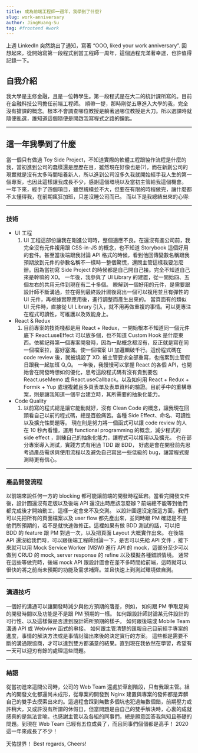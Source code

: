 ```yaml
---
title: 成為前端工程師一週年，我學到了什麼?
slug: work-anniversary
author: JingHuang-Su
tag: #frontend #work
---
```


上週 LinkedIn 突然跳出了通知，寫著 “OOO, liked your work anniversary”. 回想起來，從開始寫第一段程式到當工程師一周年，這個過程充滿著幸運，也許值得記錄一下。

## 自我介紹

我大學是主修金融，且是一位轉學生。第一段程式是在大二的統計課所寫的。目前在金融科技公司擔任前端工程師。
順帶一提，那時剛從五專進入大學的我，完全沒有搶課的概念。根本不會調查哪位教授是躺著過哪位教授是大刀。所以選課時就隨便亂選，誰知道這個隨便是開啟我寫程式之路的鑰匙。

---

## 這一年我學到了什麼

當一個只有做過 Toy Side Project，不知道實際的軟體工程跟協作流程是什麼的我，當初進到公司的蠢樣還是歷歷在目，雖然現在好像也是(?)，而在新創公司的現實就是沒有太多時間培養新人，所以進到公司沒多久我就開始經手我人生的第一個專案，也因此這樣讓我成長不少，感謝這個環境以及當初主管給我這個機會。
一年下來，經手了四個項目，雖然規模並不大，但要在有限的時程做完，讓什麼都不太懂得我，在前期瘋狂加班，只差沒睡公司而已。
而以下是我總結出來的心得:

---

### 技術

- UI 工程
  1. UI 工程這部份讓我在剛進公司時，整個適應不良。在還沒有進公司前，我完全沒有元件複用跟 CSS-in-JS 的概念，也不知道 Storybook 這個好用的套件。甚至當後端跟我討論 API 格式的時候，看到他回傳變數名稱跟我預期放到元件的參數名稱不一樣時一整個驚慌，還問主管這樣我要怎麼辦。因為當初寫 Side Project 的時候都是自己開自己接。完全不知道自己來是幹嘛的 XD。
     一年後，我參與了 UI Library 的建置，從一開始四、五個左右的共用元件到現在有二十多個。
     瞭解到一個好用的元件，是需要跟設計師不斷溝通，並在得到最終設計圖後寫出一個可以複用並且有彈性的 UI 元件，再根據實際應用後，進行調整而產生出來的。
     當頁面有的類似 UI 元件時，直接從 UI Library 引入，就不用再做重複的事情。可以更專注在程式可讀性，可維護以及效能身上。
- React & Redux
  1.  目前專案的技術棧都是用 React + Redux，一開始根本不知道同一個元件底下 React.useEffect 可以放多個，也不知道 Custom Hook 是什麼東西。依稀記得第一個專案開發時，因為一點概念都沒有，反正就是寫在同一個檔案拉，塞好塞滿。使一個檔案 UI 加邏輯破千行。這份程式碼在 code review 後，就被燒毀了 XD. 被主管要求全部重寫，也拖累到主管假日跟我一起加班 Q_Q。
      一年後，我慢慢可以掌握 React 的各個 API，也開始會在開發時想如何優化，思考這段程式碼有沒有貴到要包 React.useMemo 或 React.useCallback。以及如何用 React + Redux + Formik + Yup 處理複雜且多頁表單及表單資料的驗證。目前手中的重構專案，則是讓我知道一個平台建立時，其所需要的抽象化能力。
- Code Quality
  1. 以前寫的程式總是讓它能動就好，沒有 Clean Code 的概念，讓我現在回頭看自己以前的程式碼，總是百般痛苦。各種 Side Effect、命名、可讀性以及擴充性問題等。
     現在則是努力將一個函式可以讓 code review 的人在 10 秒內看懂，運用 functional programming 的概念，減少程式的 side effect ，訓練自己的抽象化能力，讓程式可以複用以及擴充。
     也在部分專案導入測試，實踐方式有用過 TDD 跟 BDD， 好處是會在開發前先思考過產品需求與使用流程以及避免自己寫出一些低級的 bug，讓當程式提測時更有信心。

---

### 產品開發流程

以前端來說任何一方的 blocking 都可能讓前端的開發時程延宕。當看完開發文件後，設計圖還沒有定版以及後端 API 還沒出時應該怎麼辦？前端總不能等到他們都完成後才開始動工，這樣一定會來不及交測。
以設計圖還沒定版這方面，我們可以先把所有的頁面檔案以及 user flow 都先產出來，並同時跟 PM 確認是不是他們所預期的，若不是就快速做修正。這裡如果有做 BDD 測試的話，可以把 BDD 的 feature 跟 PM 對過一次，以及把頁面 Layout 大概實作出來。
在後端 API 還沒給我們時，可以跟後端工程師討論一下，是否可以先給 API 文件 ，接下來就可以用 Mock Service Worker (MSW) 進行 API 的 mock，這部分至少可以做到 CRUD 的 mock, server response 的 refine 以及模擬各種錯誤情境。
通常在這些等做完時，後端 mock API 跟設計圖會在差不多時間給前端，這時就可以很快的將之前尚未預期的功能及需求補齊。並且快速上到測試環境做自測。

---

### 溝通技巧

一個好的溝通可以讓開發時減少與他方預期的落差，例如，
如何跟 PM 爭取足夠的開發時間以及功能是不是跟 PM 預期的一樣。
如何跟設計師討論某元件設計的可行性、以及這樣做是否達到設計師所預期的樣子。
如何跟後端或 Mobile Team 溝通 API 或 Webview 函式的串接。
如何跟主管清楚的匯報自己目前經手專案的進度，事情的解決方法或是事情討論出來後的決定實行的方案。
這些都是需要不斷的溝通跟協商，才可以達到雙方都滿意的結果。直到現在我依然在學習，希望有一天可以迎刃有餘的處理這些問題。

---

### 結語

從當初進來這間公司時，公司的 Web Team 還處於草創階段，只有我跟主管。組內的開發文化都還尚未成形，從專案的開發到 Nginx 建置與專案的發佈都是弄髒自己的雙手去摸索出來的。這過程會踩到無數多個坑也犯過無數個錯，前期壓力或許稍大，又或許沒有所謂的休假日，但當問題是由自己的雙手解決時，心裏的成就感真的是無法言喻。也感謝主管以及各組的同事們，總是願意回答我無知且基礎的問題。到現在 Web Team 已經有五位成員了，而且同事們個個都是高手！
2020 這一年來成長了不少！

天佑世界！
Best regards, Cheers!
